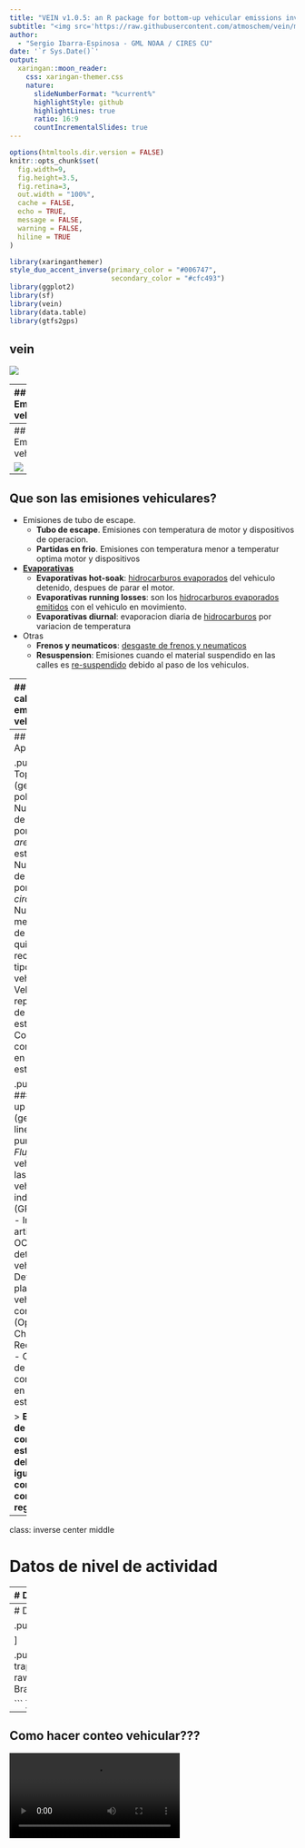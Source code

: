 ```yaml
---
title: "VEIN v1.0.5: an R package for bottom-up vehicular emissions inventories"
subtitle: "<img src='https://raw.githubusercontent.com/atmoschem/vein/master/man/figures/logo.png'>"  
author: 
  - "Sergio Ibarra-Espinosa - GML NOAA / CIRES CU"
date: '`r Sys.Date()`'
output:
  xaringan::moon_reader:
    css: xaringan-themer.css
    nature:
      slideNumberFormat: "%current%"
      highlightStyle: github
      highlightLines: true
      ratio: 16:9
      countIncrementalSlides: true
---
```


```r
options(htmltools.dir.version = FALSE)
knitr::opts_chunk$set(
  fig.width=9, 
  fig.height=3.5, 
  fig.retina=3,
  out.width = "100%",
  cache = FALSE,
  echo = TRUE,
  message = FALSE, 
  warning = FALSE,
  hiline = TRUE
)
```

```r
library(xaringanthemer)
style_duo_accent_inverse(primary_color = "#006747", 
                         secondary_color = "#cfc493")
library(ggplot2)
library(sf)
library(vein)
library(data.table)
library(gtfs2gps)
```

## vein

![](https://atmoschem.github.io/all.gif)



---
## Emisiones vehiculares

- Las [emisiones vehiculares](https://en.wikipedia.org/wiki/Exhaust_gas) son los contaminantes emitidos por los vehiculos.
- Es la **masa** de contaminantes emitida por los vehiculos.

.pull-left[
.center[
![Tubo de escape](https://upload.wikimedia.org/wikipedia/commons/thumb/7/79/Diesel-smoke.jpg/290px-Diesel-smoke.jpg)]
]

.pull-right[
.center[
![Partidas en frio](https://upload.wikimedia.org/wikipedia/commons/thumb/d/d6/Exhaust.jpg/220px-Exhaust.jpg)

![Tubo de escape](https://upload.wikimedia.org/wikipedia/commons/thumb/c/cb/Automobile_exhaust_gas.jpg/220px-Automobile_exhaust_gas.jpg)
]
]


---
## Emisiones vehiculares

![](td.png)

---
## Que son las emisiones vehiculares?

- Emisiones de tubo de escape.
  - **Tubo de escape**. Emisiones con temperatura de motor y dispositivos de operacion.
  - **Partidas en frio**. Emisiones con temperatura menor a temperatur optima motor y dispositivos
- **[Evaporativas](https://www.eea.europa.eu/publications/emep-eea-guidebook-2019/part-b-sectoral-guidance-chapters/1-energy/1-a-combustion/1-a-3-b-v/view)**
  - **Evaporativas hot-soak**: [hidrocarburos evaporados](https://nepis.epa.gov/Exe/ZyNET.exe/P1001DHA.txt?ZyActionD=ZyDocument&Client=EPA&Index=1995%20Thru%201999&Docs=&Query=&Time=&EndTime=&SearchMethod=1&TocRestrict=n&Toc=&TocEntry=&QField=&QFieldYear=&QFieldMonth=&QFieldDay=&UseQField=&IntQFieldOp=0&ExtQFieldOp=0&XmlQuery=&File=D%3A%5CZYFILES%5CINDEX%20DATA%5C95THRU99%5CTXT%5C00000021%5CP1001DHA.txt&User=ANONYMOUS&Password=anonymous&SortMethod=h%7C-&MaximumDocuments=1&FuzzyDegree=0&ImageQuality=r75g8/r75g8/x150y150g16/i425&Display=hpfr&DefSeekPage=x&SearchBack=ZyActionL&Back=ZyActionS&BackDesc=Results%20page&MaximumPages=1&ZyEntry=12#) del vehiculo detenido, despues de parar el motor.
  - **Evaporativas running losses**: son los [hidrocarburos evaporados emitidos](https://nepis.epa.gov/Exe/ZyNET.exe/P1001DHA.txt?ZyActionD=ZyDocument&Client=EPA&Index=1995%20Thru%201999&Docs=&Query=&Time=&EndTime=&SearchMethod=1&TocRestrict=n&Toc=&TocEntry=&QField=&QFieldYear=&QFieldMonth=&QFieldDay=&UseQField=&IntQFieldOp=0&ExtQFieldOp=0&XmlQuery=&File=D%3A%5CZYFILES%5CINDEX%20DATA%5C95THRU99%5CTXT%5C00000021%5CP1001DHA.txt&User=ANONYMOUS&Password=anonymous&SortMethod=h%7C-&MaximumDocuments=1&FuzzyDegree=0&ImageQuality=r75g8/r75g8/x150y150g16/i425&Display=hpfr&DefSeekPage=x&SearchBack=ZyActionL&Back=ZyActionS&BackDesc=Results%20page&MaximumPages=1&ZyEntry=12#) con el vehiculo en movimiento.
  - **Evaporativas diurnal**: evaporacion diaria de [hidrocarburos](https://nepis.epa.gov/Exe/ZyNET.exe/P10021Q4.TXT?ZyActionD=ZyDocument&Client=EPA&Index=2000+Thru+2005&Docs=&Query=&Time=&EndTime=&SearchMethod=1&TocRestrict=n&Toc=&TocEntry=&QField=&QFieldYear=&QFieldMonth=&QFieldDay=&IntQFieldOp=0&ExtQFieldOp=0&XmlQuery=&File=D%3A%5Czyfiles%5CIndex%20Data%5C00thru05%5CTxt%5C00000017%5CP10021Q4.txt&User=ANONYMOUS&Password=anonymous&SortMethod=h%7C-&MaximumDocuments=1&FuzzyDegree=0&ImageQuality=r75g8/r75g8/x150y150g16/i425&Display=hpfr&DefSeekPage=x&SearchBack=ZyActionL&Back=ZyActionS&BackDesc=Results%20page&MaximumPages=1&ZyEntry=1&SeekPage=x&ZyPURL#) por variacion de temperatura  
- Otras
  - **Frenos y neumaticos**: [desgaste de frenos y neumaticos](https://www.eea.europa.eu/publications/emep-eea-guidebook-2019/part-b-sectoral-guidance-chapters/1-energy/1-a-combustion/1-a-3-b-vi/view)
  - **Resuspension**: Emisiones cuando el material suspendido en las calles es [re-suspendido](https://www.epa.gov/air-emissions-factors-and-quantification/ap-42-fifth-edition-volume-i-chapter-13-miscellaneous-0) debido al paso de los vehiculos.


---
## Como calcular las emisiones vehiculares?

$Emision_{contaminante}=\sum_{actividad}(NA_{actividad}*FE_{contaminante,actividad})$ (Pulles and Heslinga, 2010).

Para calcular las emisiones debemos multiplicar el nivel de actividad por el factor de emision!

_simple?_

.pull-left[
### Nivel de actividad
- Numero de vehiculos (veh)
- Distancia que recorren los vehiculos (km)

]

.pull-right[
### Factor de emision
- Masa de contaminante emitido por actividad.
- Por ejemplo, masa de contaminante por kilometro recorrido (g/km)
]

Luego

$E(g)=NA(km)*FE(g/km)$

- Por ejemplo, si un vehiculo recorre un kilometro, y el factor de emision es de 1 g CO/km, 
entones, el vehiculo emite 1 g CO.

---
## Aproximacion

.pull-left[
### Top-down (geometria: poligono)
- Numero total de vehiculos por tipo en _area_ de estudio.
- Numero total de vehiculos por tipo _en circulacion_.
- Numero medio anual de quilometros recorridos por tipo de vehiculo.
- Velocidad representativa de area de estudio.
- Consumo de combustible en area de estudio.
]

.pull-right[
### bottom-up (geometrias: lineas o puntos)
- _Flujo_ vehicular en las calles.
- vehiculos individuales (GPS, GTFS).
- Inteligencia artificial OCVR para detectar vehiculos.
- Deteccion de placas vehiculares con OCR (Optical Character Recognition).
- Consumo de combustible en area de estudio.
]

> **El consumo de combustible estimado debe ser igual al consumo de combustible registrado**

---
class: inverse center middle

# Datos de nivel de actividad

---
#  Datos de actividad vehicular

.pull-left[
```r
library(vein)
data("net")
plot(net["ldv"],  main ="Flujo leves Sao Paulo, Brazil [veh/h]", axes = T, pal = cptcity::cpt(colorRampPalette = T, rev = T))
```

]

.pull-right[
```r
library(gtfs2gps)
poa <- read_gtfs(system.file("extdata/poa.zip", package="gtfs2gps"))
subset <- gps_as_sfpoints(gtfs2gps(filter_single_trip(filter_single_trip(poa))))
plot(subset["trip_id"],  main ="GTFS Porto Alegre, Brazil", axes = T, key.pos = 2)

```

]

---
#  Datos de actividad vehicular

.pull-left[
```r
df <- st_transform(rbind(readRDS("maryland_1_5000.rds"), readRDS("maryland_5000_end.rds")), 4326)
plot(df["CAR_AADT"],  main ="Conteo vehicular Leves, Maryland, US [veh/year]", axes = T, pal = cptcity::cpt(colorRampPalette = T, rev = T))
```

]

.pull-right[
```r
a <- trapos::clean("https://raw.githubusercontent.com/ibarraespinosa/trapos/master/data-raw/dados/000000000000.csv")
plot(a["speed"],  main ="GPS vehiculos Sao Paulo, Brazil [veh]", axes = T)

```
]

---
## Como hacer conteo vehicular???

<video controls>
<source src="paulista2019.mp4" type="video/mp4">
Your browser does not support the video tag.
</video>    

---
class: inverse center middle

# Factores de emision

---
## Factores de emision

- Los factores de emision representan cantidad de contaminante emitido por la actividad vehicular.
- O sea, los factores de emision dependen de la actividad vehicular.
- Existen factores de emision que dependen de la velocidad media por hora, velocidad inastantanea por segundo,
aceleracion, nivel de congestion, situacion de trafico, cantidad de combustible, etc.
- Los factores de emision, tambien pueden ser medidos con diferentes tecnicas
- Medidos en laboratorios
- Medidos en tuneles
- Medidos tiempo real con [PEMS](https://pemschile.usm.cl/)

---
## Mediciones de laboratorio
[CETESB](https://cetesb.sp.gov.br/veicular/)

.center[
![](lab1.jpg)
]

---
## Mediciones de tunel

[Evolution of Vehicle Emission Factors in a Megacity Affected by Extensive Biofuel Use: Results of Tunnel Measurements in São Paulo, Brazil](https://pubs.acs.org/doi/abs/10.1021/acs.est.1c01006)
.center[
![](tunel.jpg)

]


---
## Sensoriamento remoto

.center[
![](edr.png)
]


Karl Ropkins1*; Timothy H. DeFries2; Francis Pope3; 
David C. Green4; Jim Kemper5; Sandeep Kishan2; 
Gary W. Fuller4; Hu Li6; Jim Sidebottom5,7; J. Stewart Hager7
27th CRC REAL WORLD EMISSIONS WORKSHOP
Long Beach, California, March 26-29, 2017


---
class: inverse center middle
<img src='https://raw.githubusercontent.com/atmoschem/vein/master/man/figures/logo.png'>


---
## vein

.pull-left[
- **vein** es una libreria de R con subrutinas en Fortran
- Fortran incluye OpenMP para estimar emisiones con procesos paralelos
- importa **sf** con bindings GEOS, GDAL, PROJ y UDUNITS (muy rapido).
- importa **data.table** rapidisimo para procesar datos 🤯!
- aplica data-science espacial
- Publicado en GMD:
  - Ibarra-Espinosa, S., Ynoue, R., O'Sullivan, S., Pebesma, E., Andrade, M. D. F., and Osses, M.: VEIN v0.2.2: an R package for bottom–up vehicular emissions inventories, Geosci. Model Dev., 11, 2209–2229, https://doi.org/10.5194/gmd-11-2209-2018, 2018.
]


.pull-right[
- Procesos:
  - Procesa datos de actividad vehicular (bottom-up **o** top-down)
  - Selecciona factores de emision de Brazil, Estados Unidos, Europa o China.
  - Estima emisiones en cada hora y calle, para cada tipo de vehiculo.
  - Procesa las emisiones en bases de datos, calles y grillas.
  - Especia los contaminantes en compuestos especificos
  - Agrupo los compuestos en mas de 15 mecanismos quimicos
  - Generadots NetCDF para correr WRF/Chem
]


---
# vein: geometria de calles

```r
library(vein)
library(sf)
data(net)
net
```



---
# vein: geometria de calles

```r
nr <- classInt::classIntervals(var = net$ffs, n = 10, style = "quantile")
```

.pull-left[
```r
plot(net["ffs"],  main ="Velocidad flujo libre [km/h]", axes = T, pal = cptcity::cpt(colorRampPalette = T, rev = T), breaks = as.numeric(nr$brks))
```

]

.pull-right[
```r
plot(net["ps"],  main ="Velocidad de hora punta [km/h]", axes = T, pal = cptcity::cpt(colorRampPalette = T, rev = T),
     breaks = as.numeric(nr$brks))
```
]

---
# Vehiculos 

.pull-left[
```r
PC_E25_1400 <- age_ldv(x = net$ldv, name = "PC_E25_1400")
plot(PC_E25_1400,  main ="Vehiculos Gasolina por edad Sao Paulo [veh/h]")
```

]

.pull-right[
```r
PC_E25_1400 <- age_ldv(x = net$ldv, name = "PC_E25_1400", net = net)
plot(PC_E25_1400["PC_E25_1400_1"],  main ="Vehiculos nuevos Sao Paulo [veh/h]", axes = T, pal = cptcity::cpt(colorRampPalette = T, rev = T))
```
]

---
# Factores de expansion y velocidad


.pull-left[
```r
data("pc_profile")
names(pc_profile) <- c("Lunes", "Martes", "Miercoles", "Jueves", "Viernes", "Sabado", "Domingo")
colplot(pc_profile, main = "Perfiles temporales")
```

]

.pull-right[
```r
pc_week <- temp_fact(net$ldv+net$hdv, pc_profile)
dfspeed <- netspeed(pc_week, net$ps, net$ffs, net$capacity, net$lkm, alpha = 1.5,net = net)
plot(dfspeed["S1"],  main ="Velocidad 00:00 Sao Paulo [km/h]", axes = T, pal = cptcity::cpt(colorRampPalette = T, rev = T))
```
]

---
## Factores de emision


.pull-left[
```r
V <- 0:150
ef1 <- ef_ldv_speed(
  v = "PC",
  t = "4S", 
  cc = "<=1400", 
  f = "G",
  eu = "PRE",
  p = "CO", 
  speed = Speed(V))
ef2 <- unlist(lapply(seq_along(V), 
                     function(i){
                       ef_china(
                         t = "Small", 
                         f = "G", 
                         standard = "PRE", 
                         p = "CO", 
                         speed = Speed(i))}))
```

]

.pull-right[
```r
colplot(data.frame(Europe = ef1, China = ef2), 
        main = "Factores de emision de Europa y China Pre-Euro (g/km)")
```
]

---
## Estimacion de emisiones


```r
euro <- c(rep("V", 5), rep("IV", 5), rep("III", 5), rep("II", 5),
          rep("I", 5), rep("PRE", 15))
lef <- lapply(1:40, function(i) {
ef_ldv_speed(v = "PC", t = "4S", cc = "<=1400", f = "G",
          eu = euro[i], p = "CO", show.equation = FALSE) })
E_CO <- emis(veh = PC_E25_1400, lkm = net$lkm, ef = lef, speed = st_set_geometry(dfspeed, NULL),
             profile = pc_profile)
print(E_CO)
```


---
## Post-procesamiento

```r
E_CO_DF <- emis_post(arra = E_CO,  veh = "PC", size = "<1400", fuel = "G",
pollutant = "CO", by = "veh")
head(E_CO_DF, 1)
```

.pull-left[

```r
as.data.table(E_CO_DF)[, sum(g), by = hour][, barplot(t(V1), xlab = "horas")]
```
]

.pull-right[

```r
as.data.table(E_CO_DF)[, sum(g), by = age][, barplot(t(V1), xlab = "edad")]
```

]

---
## Post-procesamiento


```r
E_CO_STREETS <- emis_post(arra = E_CO, pollutant = "CO", by = "streets", net = net)
```

.pull-left[
```r
plot(E_CO_STREETS["V8"],  main ="Emisiones CO 00:00 Sao Paulo [g/h]", axes = T, pal = cptcity::cpt(colorRampPalette = T, rev = T))
```

]

.pull-right[
```r
plot(E_CO_STREETS["V19"],  main ="Emisiones CO 18:00 Sao Paulo [g/h]", axes = T, pal = cptcity::cpt(colorRampPalette = T, rev = T))
```

]



---
## Grillas de emisiones

.pull-left[
### 1000 m
```r
g1000 <- make_grid(net, 1/102.47)
E_CO_g1000 <- emis_grid(spobj = E_CO_STREETS, g = g1000, sr= 31983)
na <- paste0("V", 1:168)
for(i in 1:168) E_CO_g1000[[na[i]]] <- E_CO_g1000[[na[i]]] * units::set_units(1, "1/h")
```

]

.pull-right[
### 500 m
```r
g500 <- make_grid(net, 1/102.47/2)
E_CO_g500 <- emis_grid(spobj = E_CO_STREETS, g = g500, sr= 31983)
na <- paste0("V", 1:168)
for(i in 1:168) E_CO_g500[[na[i]]] <- E_CO_g500[[na[i]]] * units::set_units(1, "1/h")
```
]

---
## Fluxo superficial de emisiones

> Porque la diferencia si es la misma masa?

.pull-left[
```r
ggplot(E_CO_g1000) + geom_sf(aes(fill = as.numeric(V1)), lty = 0) +   scale_fill_gradientn("g/km2/h", colours = cptcity::cpt())+  xaringanthemer::theme_xaringan()
```

]

.pull-right[
```r
ggplot(E_CO_g500) + geom_sf(aes(fill = as.numeric(V1)), lty = 0) +   scale_fill_gradientn("g/km2/h", colours = cptcity::cpt())+  xaringanthemer::theme_xaringan()
```
]

---
## Creando WRF/Chem

```r
library(eixport)
gwrf   <- eixport::wrf_grid("wrfinput_d01")
dir.create(file.path(tempdir(), "EMISS"))
wrf_create(wrfinput_dir         = system.file("extdata", package = "eixport"),
           wrfchemi_dir         = file.path(tempdir(), "EMISS"),
           domains              = 2,
           frames_per_auxinput5 = 1, #hours
           auxinput5_interval_m = 60,
           verbose              = TRUE)
path_to_wrfi <- paste0(system.file("extdata", package = "eixport"), "/wrfinput_d02")
path_to_wrfc <- list.files(file.path(tempdir(), "EMISS"), full.names = TRUE)[1]
gwrf <- eixport::wrf_grid(path_to_wrfi)
E_CO_gwrf <- emis_grid(spobj = E_CO_STREETS, g = gwrf)
gr <- GriddedEmissionsArray(E_CO_gwrf, rows = 51, cols = 63, times = 1)
eixport::wrf_put(file = path_to_wrfc, name = "E_CO", POL = gr)

```


---
class: inverse center middle
### Complicado....
# Cierto?


---
# Por eso cree los proyectos

- Los [proyectos](https://github.com/atmoschem/vein#1-get-a-project-easier) fueron desarrollados para las personas que **NO SABEN NADA DE R**
- Por lo menos tienen ue saber **Excel**!

.pull-left[
- Que es un proyecto de vein?
  - Proyectos para bajar y correr
  - Permiten correr un inventario completo
  - incluyen todos los tipos de vehiculos
  - incluye plots de diagnostico, evaluacion y generacion de archivos de emisiones para WRF-Chem 
  - Permiten escoger muchos mecanismos quimicos
]

.pull-right[
- Que archivos son necesarios?
  - inventory.xlsx
  - net.gpkg (puede ser cualquer nombre o formato geoespacial permitido por GDAL)
- Que librerias son necesarias?
  - vein, ggplot2, sf, data.table, readxl, eixport
]

---
## Como correr un proyecto?

.pull-left[
```r
get_project(
  directory = "nueva_carpeta", 
  case = "masp2020"
)
setwd("nueva_carpeta")
source("main.R")
```
]


.pull-right[
![](pro.png)
]

---
## WRF Chemi generado con `vein` y `eixport`
<video controls>
<source src="wrfc.mp4" type="video/mp4">
Your browser does not support the video tag.
</video>    


---
## Que tal aprender con un video?

- Canal de [YouTube](https://www.youtube.com/channel/UC2oYaS9mpnIDk8w55O8_bTg)

.pull-left[
<iframe width="560" height="315" src="https://www.youtube.com/embed/6-07Y0Eimng" frameborder="0" allow="accelerometer; autoplay; clipboard-write; encrypted-media; gyroscope; picture-in-picture" allowfullscreen></iframe>

]

.pull.right[
<iframe width="560" height="315" src="https://www.youtube.com/embed/tHSWIjg26vg" frameborder="0" allow="accelerometer; autoplay; clipboard-write; encrypted-media; gyroscope; picture-in-picture" allowfullscreen></iframe>

]

---
## Resultados China nearl real time SPEED

<video  width="620" height="440" controls>
<source src="speed.mp4" type="video/mp4">
Your browser does not support the video tag.
</video>    


---
## Resultados China nearl real time VOLUME

<video  width="620" height="440" controls>
<source src="volume.mp4" type="video/mp4">
Your browser does not support the video tag.
</video>    


---
## Resultados California

```r
knitr::include_graphics("SPEED.png")
```

---
## Resultados California

```r
knitr::include_graphics("SPEED_HOUR.png")
```


---
## Resultados California


```r
knitr::include_graphics("emis.png")
```


---
class: center, middle

# Gracias!

links:
- [Email](mailto:sergio.ibarra-espinosa@noaa.gov): "sergio.ibarra-espinosa@noaa.gov"
- [Google Scholar](https://scholar.google.com.br/citations?user=8ohZGHEAAAAJ&hl=pt-BR): https://scholar.google.com.br/citations?user=8ohZGHEAAAAJ&hl=pt-BR
- [GitHub](https://github.com/ibarraespinosa): "https://github.com/ibarraespinosa"
- [Researchgate](https://www.researchgate.net/profile/Sergio_Ibarra-Espinosa): "https://www.researchgate.net/profile/Sergio_Ibarra-Espinosa"
- [ORCID](https://orcid.org/0000-0002-3162-1905): "https://orcid.org/0000-0002-3162-1905"
- [CV](https://ibarraespinosa.github/): "https://ibarraespinosa.github/"
- [LinkedIn](https://www.linkedin.com/in/sibarra/): "https://www.linkedin.com/in/sibarra/"
  
